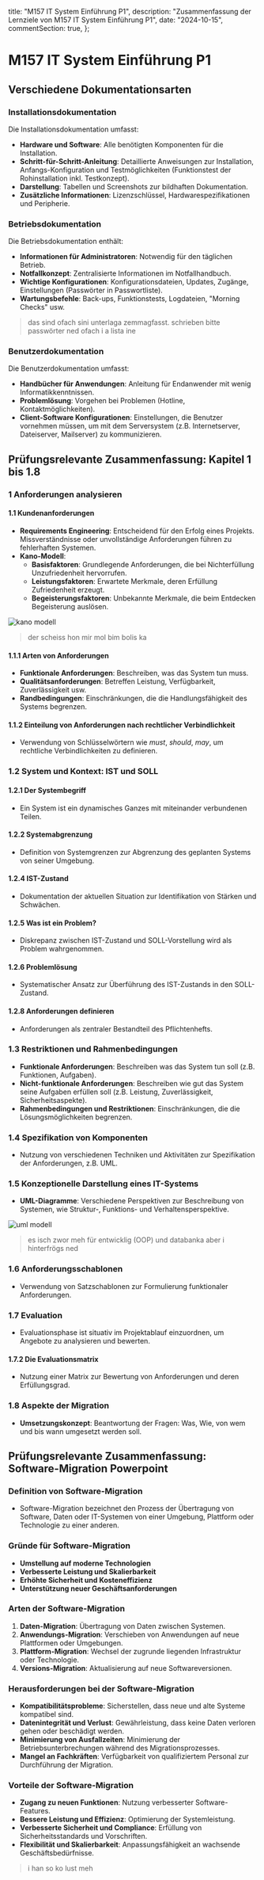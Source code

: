   title: "M157 IT System Einführung P1",
  description: "Zusammenfassung der Lernziele von M157 IT System Einführung P1",
  date: "2024-10-15",
  commentSection: true,
};

# M157 IT System Einführung P1

## Verschiedene Dokumentationsarten

### Installationsdokumentation

Die Installationsdokumentation umfasst:

- **Hardware und Software**: Alle benötigten Komponenten für die Installation.
- **Schritt-für-Schritt-Anleitung**: Detaillierte Anweisungen zur Installation, Anfangs-Konfiguration und Testmöglichkeiten (Funktionstest der Rohinstallation inkl. Testkonzept).
- **Darstellung**: Tabellen und Screenshots zur bildhaften Dokumentation.
- **Zusätzliche Informationen**: Lizenzschlüssel, Hardwarespezifikationen und Peripherie.

### Betriebsdokumentation

Die Betriebsdokumentation enthält:

- **Informationen für Administratoren**: Notwendig für den täglichen Betrieb.
- **Notfallkonzept**: Zentralisierte Informationen im Notfallhandbuch.
- **Wichtige Konfigurationen**: Konfigurationsdateien, Updates, Zugänge, Einstellungen (Passwörter in Passwortliste).
- **Wartungsbefehle**: Back-ups, Funktionstests, Logdateien, "Morning Checks" usw.

> das sind ofach sini unterlaga zemmagfasst. schrieben bitte passwörter ned ofach i a lista ine

### Benutzerdokumentation

Die Benutzerdokumentation umfasst:

- **Handbücher für Anwendungen**: Anleitung für Endanwender mit wenig Informatikkenntnissen.
- **Problemlösung**: Vorgehen bei Problemen (Hotline, Kontaktmöglichkeiten).
- **Client-Software Konfigurationen**: Einstellungen, die Benutzer vornehmen müssen, um mit dem Serversystem (z.B. Internetserver, Dateiserver, Mailserver) zu kommunizieren.

## Prüfungsrelevante Zusammenfassung: Kapitel 1 bis 1.8

### 1 Anforderungen analysieren

#### 1.1 Kundenanforderungen

- **Requirements Engineering**: Entscheidend für den Erfolg eines Projekts. Missverständnisse oder unvollständige Anforderungen führen zu fehlerhaften Systemen.
- **Kano-Modell**:
  - **Basisfaktoren**: Grundlegende Anforderungen, die bei Nichterfüllung Unzufriedenheit hervorrufen.
  - **Leistungsfaktoren**: Erwartete Merkmale, deren Erfüllung Zufriedenheit erzeugt.
  - **Begeisterungsfaktoren**: Unbekannte Merkmale, die beim Entdecken Begeisterung auslösen.

![kano modell](/3lehrjahr/kano.png)

> der scheiss hon mir mol bim bolis ka

#### 1.1.1 Arten von Anforderungen

- **Funktionale Anforderungen**: Beschreiben, was das System tun muss.
- **Qualitätsanforderungen**: Betreffen Leistung, Verfügbarkeit, Zuverlässigkeit usw.
- **Randbedingungen**: Einschränkungen, die die Handlungsfähigkeit des Systems begrenzen.

#### 1.1.2 Einteilung von Anforderungen nach rechtlicher Verbindlichkeit

- Verwendung von Schlüsselwörtern wie _must_, _should_, _may_, um rechtliche Verbindlichkeiten zu definieren.

### 1.2 System und Kontext: IST und SOLL

#### 1.2.1 Der Systembegriff

- Ein System ist ein dynamisches Ganzes mit miteinander verbundenen Teilen.

#### 1.2.2 Systemabgrenzung

- Definition von Systemgrenzen zur Abgrenzung des geplanten Systems von seiner Umgebung.

#### 1.2.4 IST-Zustand

- Dokumentation der aktuellen Situation zur Identifikation von Stärken und Schwächen.

#### 1.2.5 Was ist ein Problem?

- Diskrepanz zwischen IST-Zustand und SOLL-Vorstellung wird als Problem wahrgenommen.

#### 1.2.6 Problemlösung

- Systematischer Ansatz zur Überführung des IST-Zustands in den SOLL-Zustand.

#### 1.2.8 Anforderungen definieren

- Anforderungen als zentraler Bestandteil des Pflichtenhefts.

### 1.3 Restriktionen und Rahmenbedingungen

- **Funktionale Anforderungen**: Beschreiben was das System tun soll (z.B. Funktionen, Aufgaben).
- **Nicht-funktionale Anforderungen**: Beschreiben wie gut das System seine Aufgaben erfüllen soll (z.B. Leistung, Zuverlässigkeit, Sicherheitsaspekte).
- **Rahmenbedingungen und Restriktionen**: Einschränkungen, die die Lösungsmöglichkeiten begrenzen.

### 1.4 Spezifikation von Komponenten

- Nutzung von verschiedenen Techniken und Aktivitäten zur Spezifikation der Anforderungen, z.B. UML.

### 1.5 Konzeptionelle Darstellung eines IT-Systems

- **UML-Diagramme**: Verschiedene Perspektiven zur Beschreibung von Systemen, wie Struktur-, Funktions- und Verhaltensperspektive.

![uml modell](/3lehrjahr/uml.png)

> es isch zwor meh für entwicklig (OOP) und databanka aber i hinterfrögs ned

### 1.6 Anforderungsschablonen

- Verwendung von Satzschablonen zur Formulierung funktionaler Anforderungen.

### 1.7 Evaluation

- Evaluationsphase ist situativ im Projektablauf einzuordnen, um Angebote zu analysieren und bewerten.

#### 1.7.2 Die Evaluationsmatrix

- Nutzung einer Matrix zur Bewertung von Anforderungen und deren Erfüllungsgrad.

### 1.8 Aspekte der Migration

- **Umsetzungskonzept**: Beantwortung der Fragen: Was, Wie, von wem und bis wann umgesetzt werden soll.

## Prüfungsrelevante Zusammenfassung: Software-Migration Powerpoint

### Definition von Software-Migration

- Software-Migration bezeichnet den Prozess der Übertragung von Software, Daten oder IT-Systemen von einer Umgebung, Plattform oder Technologie zu einer anderen.

### Gründe für Software-Migration

- **Umstellung auf moderne Technologien**
- **Verbesserte Leistung und Skalierbarkeit**
- **Erhöhte Sicherheit und Kosteneffizienz**
- **Unterstützung neuer Geschäftsanforderungen**

### Arten der Software-Migration

1. **Daten-Migration**: Übertragung von Daten zwischen Systemen.
2. **Anwendungs-Migration**: Verschieben von Anwendungen auf neue Plattformen oder Umgebungen.
3. **Plattform-Migration**: Wechsel der zugrunde liegenden Infrastruktur oder Technologie.
4. **Versions-Migration**: Aktualisierung auf neue Softwareversionen.

### Herausforderungen bei der Software-Migration

- **Kompatibilitätsprobleme**: Sicherstellen, dass neue und alte Systeme kompatibel sind.
- **Datenintegrität und Verlust**: Gewährleistung, dass keine Daten verloren gehen oder beschädigt werden.
- **Minimierung von Ausfallzeiten**: Minimierung der Betriebsunterbrechungen während des Migrationsprozesses.
- **Mangel an Fachkräften**: Verfügbarkeit von qualifiziertem Personal zur Durchführung der Migration.

### Vorteile der Software-Migration

- **Zugang zu neuen Funktionen**: Nutzung verbesserter Software-Features.
- **Bessere Leistung und Effizienz**: Optimierung der Systemleistung.
- **Verbesserte Sicherheit und Compliance**: Erfüllung von Sicherheitsstandards und Vorschriften.
- **Flexibilität und Skalierbarkeit**: Anpassungsfähigkeit an wachsende Geschäftsbedürfnisse.

> i han so ko lust meh
